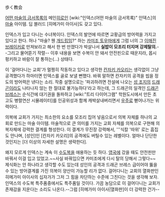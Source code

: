 歩く教会

[[어떤 마술의 금서목록]]의 메인[[히로인]] [wiki:"인덱스(어떤 마술의 금서목록)" 인덱스]의 [[마술]] 아이템.
딥 블러드 [히메가미 아이사]도 갖고 있다.

인덱스가 입고 다니는 수녀복이다. 인덱스의 발언에 따르면 교황급의 방어력을 가지고 있다고 한다. 허나 "마술? 웬 [[개드립]]임?" 하는 [[카미조 토우마]]에게 그럼 너의 그 [[이매진 브레이커]]로 만져보라고 해서 한 번 만졌다가 박살나서 '''실밥이 모조리 터지며 강제탈의.'''--그리고 물어뜯기 작렬-- 이후 내용을 보면 수복이 안 돼서 안전핀으로 때운지라, 몹시 펑키하고 바람이 잘 통하는(...) 상태다.

이 '걸어다니는 교회'가 멀쩡히 작동하고 있다고 생각한 [[칸자키 카오리]]는 생각없이 그냥 공격했다가 하마터면 인덱스를 골로 보낼 뻔했다. 바꿔 말하면 칸자키의 공격을 씹을 정도의 방어력은 낸다는 소리. 작중 설명으로는 '파괴하려면 전설에 나오는 [[성 조지]]의 [[드래곤]]이라도 나타나지 않는 한 절대로 불가능하다'라고 하는데, 그 드래곤의 일격인 [[드래곤 브레스]]는 순식간에 대기권을 돌파하고 [wiki:"트리 다이어그램" 학원도시에서 만든 초고도 병렬연산 시뮬레이터]를 인공위성과 함께 캐박살내버리면서 [[우주]]로 뻗어나가는 위력이다.

의복에 교회가 가지는 최소한의 요소를 모조리 집어 넣음으로서 의복 자체를 하나의 교회로 만드는 마술 아이템. 마술적으로 큰 의미를 가지는 교회 자체를 의복으로 구현해 의복자체에 강력한 결계를 형성한다. 이 결계가 무진장 강력해서, '''식칼 '따위' 로는 흠집도 안나며, [성인]인 [칸자키 카오리]의 공격에도 버틸수 있는 레벨이다. 얼마나 단단한 것인지는 [더 이상의 자세한 설명은 생략한다].

왜지 모르게 인덱스는 계속 이 [[수도복]]을 애용하는 듯 하다. [[영국]]에 갔을 때도 안전핀만 바꿔서 이걸 입고 있었고.~~사실 바꿔입으면 카미조에게 다시 탈의 당해서 그렇다~~
제식화는 안 하나라고 생각할 수도 있는데 성인의 공격과 드래곤 브레스 급이어야 뚫을 수 있는 방어결계를 가진 의복이 양산이 가능할 리가 없다. 걸어다니는 교회의 열화판인 히메가미 아이사의 십자가가 그저 그 힘을 차단하는 수준에 그친다는 것을 생각해 보자. 인덱스의 수도복 특주품중에서도 특주품일 것이다.
가끔 농담으로 이 걸어다니는 교회가 존재감을 지운다는 소리도 나온다.--그럼 [히메가미 아이사|열화판]이 더 강력한 건가--
